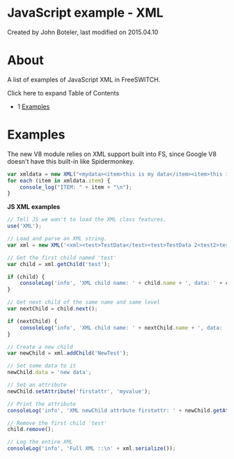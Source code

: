 
# JavaScript example - XML 

 Created by  John Boteler, last modified on 2015.04.10

# About

A list of examples of JavaScript XML in FreeSWITCH.  
  
Click here to expand Table of Contents

* 1 [Examples](#examples)

# Examples

The new V8 module relies on XML support built into FS, since Google V8 doesn't have this built-in like Spidermonkey.

```js
var xmldata = new XML("<mydata><item>this is my data</item><item>this is also my data</item></mydata>");
for each (item in xmldata.item) {
    console_log("ITEM: " + item + "\n");
} 
```

**JS XML examples**

```js
// Tell JS we wan't to load the XML class features.
use('XML');

// Load and parse an XML string.
var xml = new XML('<xml><test>TestData</test><test>TestData 2<test2>test</test2></test></xml>');

// Get the first child named 'test'
var child = xml.getChild('test');

if (child) {
    consoleLog('info', 'XML child name: ' + child.name + ', data: ' + child.data);
}

// Get next child of the same name and same level
var nextChild = child.next();

if (nextChild) {
    consoleLog('info', 'XML child name: ' + nextChild.name + ', data: ' + nextChild.data);
}

// Create a new child
var newChild = xml.addChild('NewTest');

// Set some data to it
newChild.data = 'new data';

// Set an attribute
newChild.setAttribute('firstattr', 'myvalue');

// Print the attribute
consoleLog('info', 'XML newChild attrbute firstattr: ' + newChild.getAttribute('firstattr'));

// Remove the first child 'test'
child.remove();

// Log the entire XML
consoleLog('info', 'Full XML ::\n' + xml.serialize());
```


